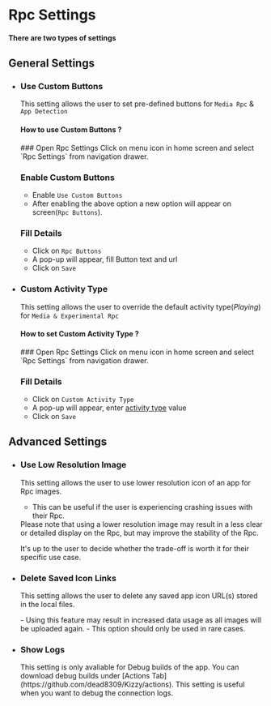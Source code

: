 
# Rpc Settings

#### There are two types of settings
<Cards>
<Card
    title="General"
    href="#general-settings"
/>
<Card
    title="Advanced"
    href="#advanced-settings"
/>
</Cards>

## General Settings

- ### Use Custom Buttons
  This setting allows the user to set pre-defined buttons for `Media Rpc` & ` App Detection`

  #### How to use Custom Buttons ?
  <div className="steps-container">
  ### Open Rpc Settings
  Click on menu icon in home screen and select `Rpc Settings` from navigation drawer.

  ### Enable Custom Buttons
  - Enable `Use Custom Buttons`
  - After enabling the above option a new option will appear on screen(`Rpc Buttons`).


  ### Fill Details
  - Click on `Rpc Buttons`
  - A pop-up will appear, fill Button text and url
  - Click on `Save`

  </div>

- ### Custom Activity Type
  This setting allows the user to override the default activity type(*Playing*) for `Media & Experimental Rpc`


  #### How to set Custom Activity Type ?
  <div className="steps-container">
  ### Open Rpc Settings
  Click on menu icon in home screen and select `Rpc Settings` from navigation drawer.

  ### Fill Details
  - Click on `Custom Activity Type`
  - A pop-up will appear, enter [activity type](/rpc/custom#activity-types) value
  - Click on `Save`

  </div>

## Advanced Settings

- ### Use Low Resolution Image
  This setting allows the user to use lower resolution icon of an app for Rpc images. 
  - This can be useful if the user is experiencing crashing issues with their Rpc.
  <Callout type="warning">
  Please note that using a lower resolution image may result in a less clear or detailed display on the Rpc, but may improve the stability of the Rpc.

  It's up to the user to decide whether the trade-off is worth it for their specific use case.
  </Callout>

- ### Delete Saved Icon Links
  This setting allows the user to delete any saved app icon URL(s) stored in the local files. 

  <Callout type="error">
  - Using this feature may result in increased data usage as all images will be uploaded again.
  - This option should only be used in rare cases.
  </Callout>

- ### Show Logs
  <Callout type="info">
  This setting is only avaliable for Debug builds of the app. You can download debug builds under [Actions Tab](https://github.com/dead8309/Kizzy/actions).
  </Callout>
  This setting is useful when you want to debug the connection logs.
